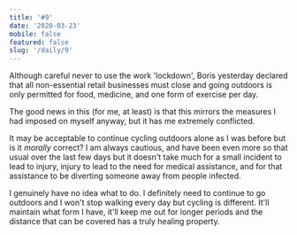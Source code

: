 ```yaml
---
title: '#9'
date: '2020-03-23'
mobile: false
featured: false
slug: '/daily/9'
---
```


Although careful never to use the work 'lockdown', Boris yesterday declared that all non-essential retail businesses must close and going outdoors is only permitted for food, medicine, and one form of exercise per day.

The good news in this (for me, at least) is that this mirrors the measures I had imposed on myself anyway, but it has me extremely conflicted.

It may be acceptable to continue cycling outdoors alone as I was before but is it _morally_ correct? I am always cautious, and have been even more so that usual over the last few days but it doesn't take much for a small incident to lead to injury, injury to lead to the need for medical assistance, and for that assistance to be diverting someone away from people infected.

I genuinely have no idea what to do. I definitely need to continue to go outdoors and I won't stop walking every day but cycling is different. It'll maintain what form I have, it'll keep me out for longer periods and the distance that can be covered has a truly healing property.
